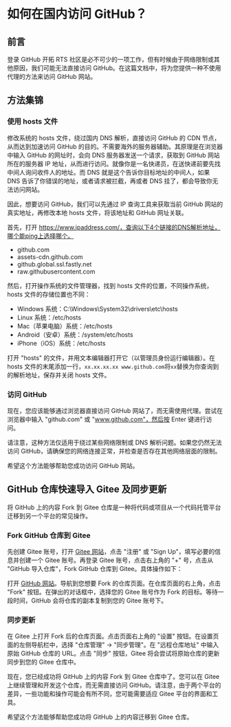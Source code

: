 # 如何在国内访问 GitHub？

## 前言

登录 GitHub 开拓 RTS 社区是必不可少的一项工作，但有时候由于网络限制或其他原因，我们可能无法直接访问 GitHub。在这篇文档中，将为您提供一种不使用代理的方法来访问 GitHub 网站。

## 方法集锦

### 使用 hosts 文件

修改系统的 hosts 文件，绕过国内 DNS 解析，直接访问 GitHub 的 CDN 节点，从而达到加速访问 GitHub 的目的。不需要海外的服务器辅助。其原理是在浏览器中输入 GitHub 的网址时，会向 DNS 服务器发送一个请求，获取到 GitHub 网站所在的服务器 IP 地址，从而进行访问。就像你是一名快递员，在送快递前要先找中间人询问收件人的地址。而 DNS 就是这个告诉你目标地址的中间人，如果 DNS 告诉了你错误的地址，或者请求被拦截，再或者 DNS 挂了，都会导致你无法访问网站。

因此，想要访问 GitHub，我们可以先通过 IP 查询工具来获取当前 GitHub 网站的真实地址，再修改本地 hosts 文件，将该地址和 GitHub 网址关联。

首先，打开 https://www.ipaddress.com/，查询以下4个链接的DNS解析地址，哪个能ping上选择哪个。

- github.com
- assets-cdn.github.com
- github.global.ssl.fastly.net
- raw.githubusercontent.com
  
然后，打开操作系统的文件管理器，找到 hosts 文件的位置，不同操作系统，hosts 文件的存储位置也不同：

- Windows 系统：C:\Windows\System32\drivers\etc\hosts
- Linux 系统：/etc/hosts
- Mac（苹果电脑）系统：/etc/hosts
- Android（安卓）系统：/system/etc/hosts
- iPhone（iOS）系统：/etc/hosts
  
打开 "hosts" 的文件，并用文本编辑器打开它（以管理员身份运行编辑器）。在 hosts 文件的末尾添加一行，`xx.xx.xx.xx www.github.com`将`xx`替换为你查询到的解析地址，保存并关闭 hosts 文件。

### 访问 GitHub

现在，您应该能够通过浏览器直接访问 GitHub 网站了，而无需使用代理。尝试在浏览器中输入 "github.com" 或 "www.github.com"，然后按 Enter 键进行访问。

请注意，这种方法仅适用于绕过某些网络限制或 DNS 解析问题。如果您仍然无法访问 GitHub，请确保您的网络连接正常，并检查是否存在其他网络层面的限制。

希望这个方法能够帮助您成功访问 GitHub 网站。

## GitHub 仓库快速导入 Gitee 及同步更新 

将 GitHub 上的内容 Fork 到 Gitee 仓库是一种将代码或项目从一个代码托管平台迁移到另一个平台的常见操作。

### Fork GitHub 仓库到 Gitee

先创建 Gitee 账号，打开 [Gitee 网站](https://gitee.com)，点击 "注册" 或 "Sign Up"，填写必要的信息并创建一个 Gitee 账号。再登录 Gitee 账号，点击右上角的 "+" 号，点击从 "GitHub 导入仓库"，Fork GitHub 仓库到 Gitee。具体操作如下：

打开 [GitHub 网站](https://github.com)。导航到您想要 Fork 的仓库页面。在仓库页面的右上角，点击 "Fork" 按钮。在弹出的对话框中，选择您的 Gitee 账号作为 Fork 的目标。等待一段时间，GitHub 会将仓库的副本复制到您的 Gitee 账号下。

### 同步更新

在 Gitee 上打开 Fork 后的仓库页面。点击页面右上角的 "设置" 按钮。在设置页面的左侧导航栏中，选择 "仓库管理" -> "同步管理"。在 "远程仓库地址" 中输入原始 GitHub 仓库的 URL。点击 "同步" 按钮，Gitee 将会尝试将原始仓库的更新同步到您的 Gitee 仓库中。

现在，您已经成功将 GitHub 上的内容 Fork 到 Gitee 仓库中了。您可以在 Gitee 上继续管理和开发这个仓库，而无需直接访问 GitHub。请注意，由于两个平台的差异，一些功能和操作可能会有所不同，您可能需要适应 Gitee 平台的界面和工具。

希望这个方法能够帮助您成功将 GitHub 上的内容迁移到 Gitee 仓库。